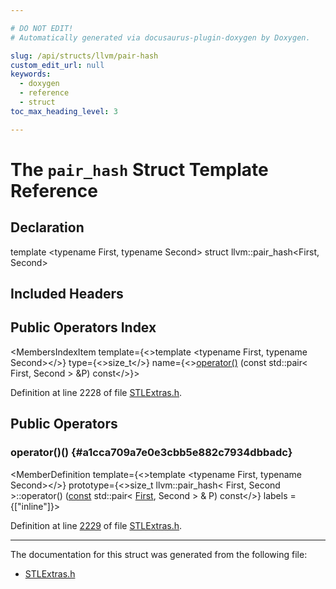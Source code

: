 ```yaml
---

# DO NOT EDIT!
# Automatically generated via docusaurus-plugin-doxygen by Doxygen.

slug: /api/structs/llvm/pair-hash
custom_edit_url: null
keywords:
  - doxygen
  - reference
  - struct
toc_max_heading_level: 3

---
```





# The `pair_hash` Struct Template Reference

<DoxygenPage pluginConfig={pluginConfig}>



## Declaration

<CodeBlock>template &lt;typename First, typename Second&gt;
struct llvm::pair_hash&lt;First, Second&gt;</CodeBlock>

## Included Headers

<IncludesList>
<IncludesListItem
  filePath="llvm/ADT/STLExtras.h"
  permalink="/docs/api/files/include/include/llvm/include/llvm/adt/stlextras-h"
  isLocal="true" />
</IncludesList>

## Public Operators Index

<MembersIndex>

<MembersIndexItem
  template={<>template &lt;typename First, typename Second&gt;</>}
  type={<>size&#95;t</>}
  name={<><a href="#a1cca709a7e0e3cbb5e882c7934dbbadc">operator()</a> (const std::pair&lt; First, Second &gt; &amp;P) const</>}>
</MembersIndexItem>

</MembersIndex>


Definition at line 2228 of file <a href="/docs/api/files/include/include/llvm/include/llvm/adt/stlextras-h">STLExtras.h</a>.

<SectionDefinition>

## Public Operators

### operator()() {#a1cca709a7e0e3cbb5e882c7934dbbadc}

<MemberDefinition
  template={<>template &lt;typename First, typename Second&gt;</>}
  prototype={<>size&#95;t llvm::pair&#95;hash&lt; First, Second &gt;::operator() (<a href="/docs/api/files/lib/lib/target/lib/target/aarch64/aarch64promoteconstant-cpp/#a90f8350fecae261c25be85d38b451bff">const</a> std::pair&lt; <a href="/docs/api/namespaces/llvm/#a9eb4f5b98b70ee4fab9614ed58282c1fa7fb55ed0b7a30342ba6da306428cae04">First</a>, Second &gt; &amp; P) const</>}
  labels = {["inline"]}>

Definition at line <a href="/docs/api/files/include/include/llvm/include/llvm/adt/stlextras-h/#l02229">2229</a> of file <a href="/docs/api/files/include/include/llvm/include/llvm/adt/stlextras-h">STLExtras.h</a>.
</MemberDefinition>

</SectionDefinition>

<hr/>

The documentation for this struct was generated from the following file:

<ul>
<li><a href="/docs/api/files/include/include/llvm/include/llvm/adt/stlextras-h">STLExtras.h</a></li>
</ul>

</DoxygenPage>
